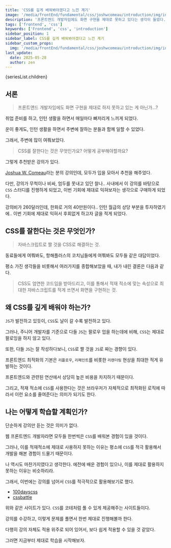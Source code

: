 ```yaml
---
title: 'CSS를 깊게 배워봐야겠다고 느낀 계기'
image: '/media/frontEnd/fundamental/css/joshwcomeau/introduction/img/index.webp'
description: '프론트엔드 개발자임에도 화면 구현을 제대로 못하고 있다는 생각이 들었다. 그에 따라서, Joshua W. Comeau의 강의를 수강하게 되었다.'
tags: ['frontend', 'css']
keywords: ['Frontend', 'css', 'introduction']
sidebar_position: 1
sidebar_label: CSS를 깊게 배워봐야겠다고 느낀 계기
sidebar_custom_props:
  img: '/media/frontEnd/fundamental/css/joshwcomeau/introduction/img/index.webp'
last_update:
  date: 2025-05-28
  author: zen
---
```



<Series title={seriesList.title}>{seriesList.children}</Series>

## 서론

> 프론트앤드 개발자임에도 화면 구현을 제대로 하지 못하고 있는 게 아닌가...?

취업 준비를 하고, 인턴 생활을 하면서 매일마다 뼈저리게 느끼게 되었다.

운이 좋게도, 인턴 생활을 하면서 주변에 잘하는 분들과 함께 일할 수 있었다.

그래서, 주변에 많이 여쭤보았다.

> CSS를 잘한다는 것은 무엇인가요? 어떻게 공부해야할까요?

그렇게 추천받은 강의가 있다.

[Joshua W. Comeau](https://www.joshwcomeau.com/)라는 분의 강의인데, 모두가 입을 모아서 추천을 해주었다.

다만, 강의가 무척이나 비싸, 엄두를 못내고 있던 찰나.. 사내에서 이 강의를 바탕으로 `CSS` 스터디를 진행하게 되었고, 이번 기회에 제대로 익혀보자는 생각으로 구매하게 되었다.

강의비가 260달러인데, 한화로 거의 40만원이다.. 인턴 월급의 상당 부분을 투자하였기에.. 이번 기회에 제대로 익혀서 후회없게 하고자 글을 적게 되었다.

## CSS를 잘한다는 것은 무엇인가?

> 자바스크립트로 짤 것을 CSS로 해결하는 것.

동료들에게 여쭤봐도, 항해플러스의 코치님들에게 여쭤봐도 모두들 같은 대답이었다.

평소 가진 생각들을 비롯해서 여러가지를 종합해보았을 때, 내가 내린 결론은 다음과 같다.

> CSS도 엄연한 코드임을 받아드리고, 이를 통해서 적재 적소에 맞는 속성으로 최대한 자바스크립트를 적게 쓰면서 화면을 구현하는 것.

## 왜 CSS를 깊게 배워야 하는가?

`JS`가 발전하고 있듯이, `CSS`도 날이 갈 수록 발전하고 있다.

그러나, 주니어 개발자를 기준으로 다들 `JS`는 팔로우 업을 하는데에 비해, `CSS`는 제대로 팔로잉을 하지 않고 있다.

또한, 다들 `JS`는 잘 작성하다보니, `CSS`로 짤 것을 `JS`로 짜는 경향이 있다.

프론트엔드 최적화의 기본은 `리플로우`, `리페인트`를 비롯한 `리렌더링` 현상을 최대한 적게 유발하는 것이다.

프론트엔드와 관련된 연산에서 상당히 높은 비용을 차지하기 때문이다.

그리고, 적재 적소에 `CSS`를 사용한다는 것은 브라우저가 자체적으로 최적화된 로직에 따라서 이런 요소를 줄여준다는 의미가 되기도 한다.

## 나는 어떻게 학습할 계획인가?

단순하게 강의만 듣는 것은 의미가 없다.

웹 프론트엔드 개발자라면 모두들 한번씩은 `CSS`를 배워본 경험이 있을 것이다.

그러나, 이를 적재적소에 제대로 사용하지 못하는 이유는 평소에 `CSS`를 적극 활용해서 개발을 해본 경험이 드물기 때문이다.

나 역시도 마찬가지였다고 생각한다. 에전에 배운 경험이 있으나, 이를 제대로 활용하지 못하는 이유는 비슷하리라.

그래서, 이번에는 강의를 넘어서 `CSS`를 적극적으로 활용해보기로 했다.

- [100dayscss](https://100dayscss.com/about/)
- [cssbattle](https://cssbattle.dev/)

위와 같은 사이트가 있다. `CSS`를 코테처럼 풀 수 있게 제공해주는 사이트들이다.

강의를 수강하고, 이렇게 문제를 풀면서 한번 제대로 진행해볼까 한다.

다행히 강의 자체도 적용 위주로 되어 있어서, 보다 쉽게 적용할 수 있을 것 같았다.

그러면 지금부터 제대로 학습을 시작해보자.
